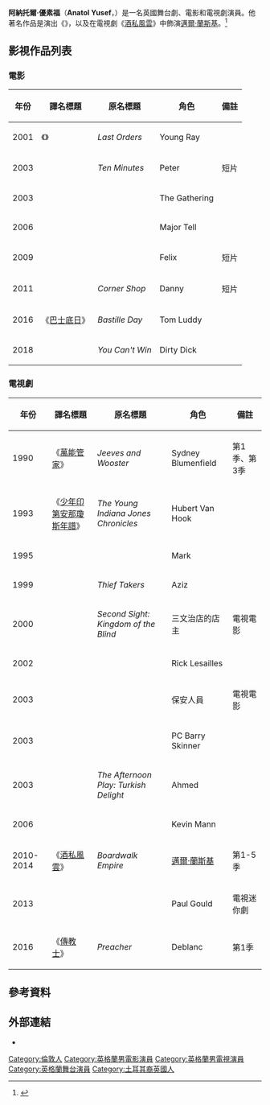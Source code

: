 {{noteTA
|G1=TV
|G2=Movie
|1=zh-hk:反恐局中局;zh-tw:巴士底日;zh-cn:巴黎危机;
}}
{{Infobox person
| name = 阿納托爾·優素福<br />Anatol Yusef
| image =
| birth_date = {{birth date and age|df=yes|1978|7|20}}
| birth_place = {{ENG}}[[巴金_(倫敦)|巴金]]
| nationality = {{UK}}
| residence =
| education = {{link-en|布里斯托老維克戲劇學校|Bristol Old Vic Theatre School}}
| occupation = 演員
}}
'''阿納托爾·優素福'''（'''Anatol Yusef'''，{{bd|1978年|7月20日}}）是一名英國舞台劇、電影和電視劇演員。他著名作品是演出《{{link-en|遗言 (电影)|Last Orders (film)|遗言}}》，以及在電視劇《[[酒私風雲|酒私風雲]]》中飾演[[邁爾·蘭斯基|邁爾·蘭斯基]]。<ref>{{Cite web |url = http://www.denofgeek.com/us/tv/boardwalk-empire/242617/anatol-yusef-interview-boardwalk-empire-meyer-lansky |title = Anatol Yusef Interview: Boardwalk Empire, Meyer Lansky |author = Tony Sokol |date = 2015-01-12 |publisher = Den Of Geek |language = en |accessdate = 2016-10-26 |archive-date = 2019-07-13 |archive-url = https://web.archive.org/web/20190713154958/https://www.denofgeek.com/us/tv/boardwalk-empire/242617/anatol-yusef-interview-boardwalk-empire-meyer-lansky |dead-url = no }}</ref>

== 影視作品列表 ==
=== 電影 ===
{| class="wikitable" style="font-size: 100%;"
|-
! 年份
! 譯名標題
! 原名標題
! 角色
! 備註
|-
| 2001
| 《{{link-en|遗言 (电影)|Last Orders (film)|遗言}}》
| ''Last Orders''
| Young Ray
| 
|-
| 2003
| {{n/a}}
| ''Ten Minutes''
| Peter
| 短片
|-
| 2003
| {{n/a}}
| ''{{link-en|The Gathering (2003 film)|The Gathering (2003 film)|The Gathering}}''
| The Gathering
|
|-
| 2006
| {{n/a}}
| ''{{link-en|O Jerusalem (film)|O Jerusalem (film)|O Jerusalem}}''
| Major Tell
|
|-
| 2009
| {{n/a}}
| ''{{link-en|The Reward|The Reward}}''
| Felix
| 短片
|-
| 2011
| {{n/a}}
| ''Corner Shop''
| Danny
| 短片
|-
| 2016
| 《[[巴士底日_(電影)|巴士底日]]》
| ''Bastille Day''
| Tom Luddy
|
|-
| 2018
| {{n/a}}
| ''You Can't Win''
| Dirty Dick
|
|}

=== 電視劇 ===
{| class="wikitable" style="font-size: 100%;"
|-
! 年份
! 譯名標題
! 原名標題
! 角色
! 備註
|-
| 1990
| 《[[萬能管家|萬能管家]]》
| ''Jeeves and Wooster''
| Sydney Blumenfield
| 第1季、第3季
|-
| 1993
| 《[[少年印第安那瓊斯年譜|少年印第安那瓊斯年譜]]》
| ''The Young Indiana Jones Chronicles''
| Hubert Van Hook
|
|-
| 1995
| {{n/a}}
| ''{{link-en|Grange Hill|Grange Hill}}''
| Mark
|
|-
| 1999
| {{n/a}}
| ''Thief Takers''
| Aziz
|
|-
| 2000
| {{n/a}}
| ''Second Sight: Kingdom of the Blind''
| 三文治店的店主
| 電視電影
|-
| 2002
| {{n/a}}
| ''{{link-en|The Bill|The Bill}}''
| Rick Lesailles
|
|-
| 2003
| {{n/a}}
| ''{{link-en|Unconditional Love (TV drama)|Unconditional Love (TV drama)|Unconditional Love}}''
| 保安人員
| 電視電影
|-
| 2003
| {{n/a}}
| ''{{link-en|Trial & Retribution|Trial & Retribution}}''
| PC Barry Skinner
|
|-
| 2003
| {{n/a}}
| ''The Afternoon Play: Turkish Delight''
| Ahmed
|
|-
| 2006
| {{n/a}}
| ''{{link-en|The Bill|The Bill}}''
| Kevin Mann
|
|-
| 2010-2014
| 《[[酒私風雲|酒私風雲]]》
| ''Boardwalk Empire''
| [[邁爾·蘭斯基|邁爾·蘭斯基]]
| 第1-5季
|-
| 2013
| {{n/a}}
| ''{{link-en|Southcliffe|Southcliffe}}''
| Paul Gould
| 電視迷你劇
|-
| 2016
| 《[[傳教士_(電視劇)|傳教士]]》
| ''Preacher''
| Deblanc
| 第1季
|}

== 參考資料 ==
{{Reflist}}

== 外部連結 ==
* {{IMDb name|0992195}}

{{DEFAULTSORT:Yusef, Anatol}}
[[Category:倫敦人|Category:倫敦人]]
[[Category:英格蘭男電影演員|Category:英格蘭男電影演員]]
[[Category:英格蘭男電視演員|Category:英格蘭男電視演員]]
[[Category:英格蘭舞台演員|Category:英格蘭舞台演員]]
[[Category:土耳其裔英國人|Category:土耳其裔英國人]]